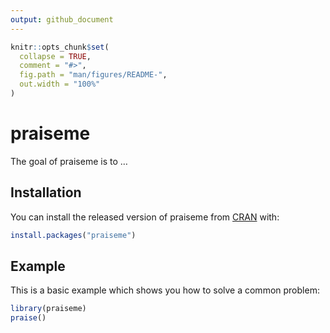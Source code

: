 ```yaml
---
output: github_document
---
```


<!-- README.md is generated from README.Rmd. Please edit that file -->

```r
knitr::opts_chunk$set(
  collapse = TRUE,
  comment = "#>",
  fig.path = "man/figures/README-",
  out.width = "100%"
)
```
# praiseme

The goal of praiseme is to ...

## Installation

You can install the released version of praiseme from [CRAN](https://CRAN.R-project.org) with:

``` r
install.packages("praiseme")
```

## Example

This is a basic example which shows you how to solve a common problem:

```r
library(praiseme)
praise()
```

